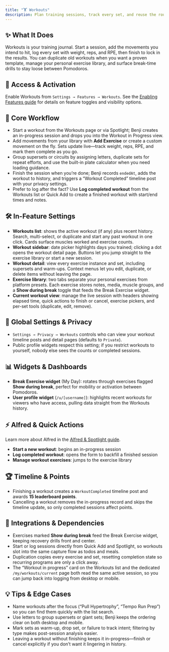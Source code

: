 ```yaml
---
title: "🏋️ Workouts"
description: Plan training sessions, track every set, and reuse the routines that actually work
---
```


## ✨ What It Does

Workouts is your training journal. Start a session, add the movements you intend to hit, log every set with weight, reps, and RPE, then finish to lock in the results. You can duplicate old workouts when you want a proven template, manage your personal exercise library, and surface break-time drills to stay loose between Pomodoros.

## 🚪 Access & Activation

Enable Workouts from `Settings → Features → Workouts`. See the [Enabling Features guide](/docs/enabling-features) for details on feature toggles and visibility options.

## 🧭 Core Workflow

- Start a workout from the Workouts page or via Spotlight; Benji creates an in-progress session and drops you into the Workout in Progress view.
- Add movements from your library with **Add Exercise** or create a custom movement on the fly. Sets update live—track weight, reps, RPE, and mark them complete as you go.
- Group supersets or circuits by assigning letters, duplicate sets for repeat efforts, and use the built-in plate calculator when you need loading guidance.
- Finish the session when you’re done; Benji records `endedAt`, adds the workout to history, and triggers a “Workout Completed” timeline post with your privacy settings.
- Prefer to log after the fact? Use **Log completed workout** from the Workouts list or Quick Add to create a finished workout with start/end times and notes.

## 🛠️ In-Feature Settings

- **Workouts list**: shows the active workout (if any) plus recent history. Search, multi-select, or duplicate and start any past workout in one click. Cards surface muscles worked and exercise counts.
- **Workout sidebar**: date picker highlights days you trained; clicking a dot opens the workout detail page. Buttons let you jump straight to the exercise library or start a new session.
- **Workout detail**: view every exercise instance and set, including supersets and warm-ups. Context menus let you edit, duplicate, or delete items without leaving the page.
- **Exercise library**: two tabs separate your personal exercises from platform presets. Each exercise stores notes, media, muscle groups, and a **Show during break** toggle that feeds the Break Exercise widget.
- **Current workout view**: manage the live session with headers showing elapsed time, quick actions to finish or cancel, exercise pickers, and per-set tools (duplicate, edit, remove).

## 🔐 Global Settings & Privacy

- `Settings → Privacy → Workouts` controls who can view your workout timeline posts and detail pages (defaults to `Private`).
- Public profile widgets respect this setting; if you restrict workouts to yourself, nobody else sees the counts or completed sessions.

## 📊 Widgets & Dashboards

- **Break Exercise widget** (My Day): rotates through exercises flagged **Show during break**, perfect for mobility or activation between Pomodoros.
- **User profile widget** (`/u/[username]`): highlights recent workouts for viewers who have access, pulling data straight from the Workouts history.

## ⚡ Alfred & Quick Actions

Learn more about Alfred in the [Alfred & Spotlight guide](/docs/alfred-spotlight).

- **Start a new workout**: begins an in-progress session
- **Log completed workout**: opens the form to backfill a finished session
- **Manage workout exercises**: jumps to the exercise library

## 🏆 Timeline & Points

- Finishing a workout creates a `WorkoutCompleted` timeline post and awards **15 leaderboard points**.
- Cancelling a workout removes the in-progress record and skips the timeline update, so only completed sessions affect points.

## 🔗 Integrations & Dependencies

- Exercises marked **Show during break** feed the Break Exercise widget, keeping recovery drills front and center.
- Start or log sessions directly from Quick Add and Spotlight, so workouts slot into the same capture flow as todos and meals.
- Duplication copies every exercise and set, resetting completion state so recurring programs are only a click away.
- The “Workout in progress” card on the Workouts list and the dedicated `/my/workouts/current` page both read the same active session, so you can jump back into logging from desktop or mobile.

## 💡 Tips & Edge Cases

- Name workouts after the focus (“Pull Hypertrophy”, “Tempo Run Prep”) so you can find them quickly with the list search.
- Use letters to group supersets or giant sets; Benji keeps the ordering clear on both desktop and mobile.
- Mark sets as warm-up, drop set, or failure to track intent; filtering by type makes post-session analysis easier.
- Leaving a workout without finishing keeps it in-progress—finish or cancel explicitly if you don’t want it lingering in history.
